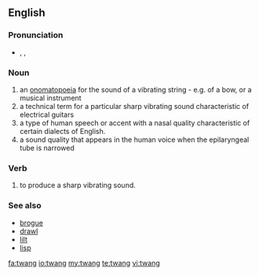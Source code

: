 ==English==

===Pronunciation===
* {{enPR|twăng}}, {{IPA|/twæŋ/}}, {{SAMPA|/tw{N/}}
*: {{rhymes|æŋ}}

===Noun===
{{en-noun}}

# an [[onomatopoeia]] for the sound of a vibrating string - e.g. of a bow, or a musical instrument
# a technical term for a particular sharp vibrating sound characteristic of electrical guitars
# a type of human speech or accent with a nasal quality characteristic of certain dialects of English.
# a sound quality that appears in the human voice when the epilaryngeal tube is narrowed

===Verb===
{{en-verb}}

# to produce a sharp vibrating sound.

===See also===
* [[brogue]]
* [[drawl]]
* [[lilt]]
* [[lisp]]

[[fa:twang]]
[[io:twang]]
[[my:twang]]
[[te:twang]]
[[vi:twang]]